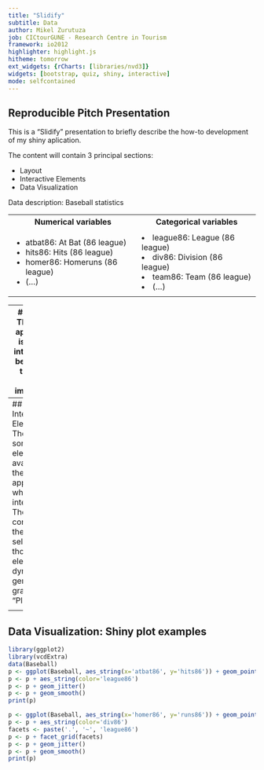 ```yaml
---
title: "Slidify"
subtitle: Data
author: Mikel Zurutuza
job: CICtourGUNE - Research Centre in Tourism
framework: io2012
highlighter: highlight.js
hitheme: tomorrow
ext_widgets: {rCharts: [libraries/nvd3]}
widgets: [bootstrap, quiz, shiny, interactive]
mode: selfcontained
---
```


## Reproducible Pitch Presentation

This is a "Slidify" presentation to briefly describe the how-to development of my shiny aplication.

The content will contain 3 principal sections:

* Layout
* Interactive Elements
* Data Visualization

Data description: Baseball statistics

<table>
<tr><th>Numerical variables</th><th>Categorical variables</th>
<tr><td><ul>
<li>atbat86: At Bat (86 league)</li>
<li>hits86: Hits (86 league)</li>
<li>homer86: Homeruns (86 league)</li>
<li>(...)</li>
</td>
<td>
<li>league86: League (86 league)</li>
<li>div86: Division (86 league)</li>
<li>team86: Team (86 league)</li>
<li>(...)</li></ul>
</td></tr></table>

---
## Layout
This Shiny application is divided into 3 parts, beeing 2 of them the most importants:

<table>
<tr><td><ul>
<li>Header panel (1)</li>
<li>Sidebar panel: Input controls (2)</li>
<li>Main panel: Tabset panel of 4 tabs with different views (3)</li></ul></td>
<td><img src="ShinyApp.png" width="423" heigth="371"/></td>
</table>

---
## Interactive Elements
The user has some elements available in the web application which he can interact with. The configuration the user selects with those elements will dynamically generate a graph in the "Plot" tab:

<table>
<tr><th>Sidebar panel (Input)</th><th>Tabset panel (View)</th>
<tr><td><ul>
<li>Slider (Sample/Size)</li>
<li>X,Y axes variables</li>
<li>Color variable</li>
<li>Facets variables</li>
<li>Jitter</li>
<li>Smooth</li></ul>
</td>
<td>
<li>Documentation</li>
<li>Dynamic Plot</li>
<li>Summary</li>
<li>Table</li></ul>
</td></tr></table>

---
## Data Visualization: Shiny plot examples

```r
library(ggplot2)
library(vcdExtra)
data(Baseball)
p <- ggplot(Baseball, aes_string(x='atbat86', y='hits86')) + geom_point()
p <- p + aes_string(color='league86')
p <- p + geom_jitter()
p <- p + geom_smooth()
print(p)
```

```r
p <- ggplot(Baseball, aes_string(x='homer86', y='runs86')) + geom_point()
p <- p + aes_string(color='div86')
facets <- paste('.', '~', 'league86')
p <- p + facet_grid(facets)
p <- p + geom_jitter()
p <- p + geom_smooth()
print(p)
```

